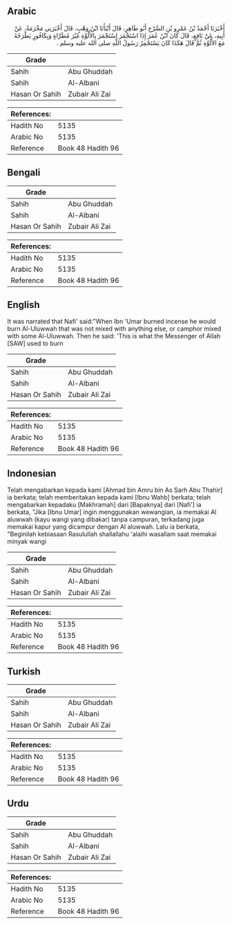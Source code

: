 ## Arabic


<div dir="rtl" lang="ar" style={{fontSize:'larger',backgroundColor:'#f8f9fa',padding:20}}>
أَخْبَرَنَا أَحْمَدُ بْنُ عَمْرِو بْنِ السَّرْحِ أَبُو طَاهِرٍ، قَالَ أَنْبَأَنَا ابْنُ وَهْبٍ، قَالَ أَخْبَرَنِي مَخْرَمَةُ، عَنْ أَبِيهِ، عَنْ نَافِعٍ، قَالَ كَانَ ابْنُ عُمَرَ إِذَا اسْتَجْمَرَ اسْتَجْمَرَ بِالأُلُوَّةِ غَيْرَ مُطَرَّاةٍ وَبِكَافُورٍ يَطْرَحُهُ مَعَ الأُلُوَّةِ ثُمَّ قَالَ هَكَذَا كَانَ يَسْتَجْمِرُ رَسُولُ اللَّهِ صلى الله عليه وسلم ‏.‏
</div>
<div style={{backgroundColor:'#f8f9fa',padding:20, marginBottom: 10}}><table> <thead> <tr> <th>Grade</th> <th></th> </tr> </thead> <tbody> <tr><td>Sahih</td><td>Abu Ghuddah</td></tr><tr><td>Sahih</td><td>Al-Albani</td></tr><tr><td>Hasan Or Sahih</td><td>Zubair Ali Zai</td></tr></tbody></table><table> <thead> <tr> <th>References:</th> <th></th> </tr> </thead> <tbody><tr><td>Hadith No</td><td>5135</td></tr><tr><td>Arabic No</td><td>5135</td></tr><tr><td>Reference</td><td>Book 48 Hadith 96</td></tr></tbody></table></div>

## Bengali


<div dir="ltr" lang="bn" style={{fontSize:'larger',backgroundColor:'#f8f9fa',padding:20}}>

</div>
<div style={{backgroundColor:'#f8f9fa',padding:20, marginBottom: 10}}><table> <thead> <tr> <th>Grade</th> <th></th> </tr> </thead> <tbody> <tr><td>Sahih</td><td>Abu Ghuddah</td></tr><tr><td>Sahih</td><td>Al-Albani</td></tr><tr><td>Hasan Or Sahih</td><td>Zubair Ali Zai</td></tr></tbody></table><table> <thead> <tr> <th>References:</th> <th></th> </tr> </thead> <tbody><tr><td>Hadith No</td><td>5135</td></tr><tr><td>Arabic No</td><td>5135</td></tr><tr><td>Reference</td><td>Book 48 Hadith 96</td></tr></tbody></table></div>

## English


<div dir="ltr" lang="en" style={{fontSize:'larger',backgroundColor:'#f8f9fa',padding:20}}>
It was narrated that Nafi' said:"When Ibn 'Umar burned incense he would burn Al-Uluwwah that was not mixed with anything else, or camphor mixed with some Al-Uluwwah. Then he said: 'This is what the Messenger of Allah [SAW] used to burn
</div>
<div style={{backgroundColor:'#f8f9fa',padding:20, marginBottom: 10}}><table> <thead> <tr> <th>Grade</th> <th></th> </tr> </thead> <tbody> <tr><td>Sahih</td><td>Abu Ghuddah</td></tr><tr><td>Sahih</td><td>Al-Albani</td></tr><tr><td>Hasan Or Sahih</td><td>Zubair Ali Zai</td></tr></tbody></table><table> <thead> <tr> <th>References:</th> <th></th> </tr> </thead> <tbody><tr><td>Hadith No</td><td>5135</td></tr><tr><td>Arabic No</td><td>5135</td></tr><tr><td>Reference</td><td>Book 48 Hadith 96</td></tr></tbody></table></div>

## Indonesian


<div dir="ltr" lang="id" style={{fontSize:'larger',backgroundColor:'#f8f9fa',padding:20}}>
Telah mengabarkan kepada kami [Ahmad bin Amru bin As Sarh Abu Thahir] ia berkata; telah memberitakan kepada kami [Ibnu Wahb] berkata; telah mengabarkan kepadaku [Makhramah] dari [Bapaknya] dari [Nafi'] ia berkata, "Jika [Ibnu Umar] ingin menggunakan wewangian, ia memakai Al aluwwah (kayu wangi yang dibakar) tanpa campuran, terkadang juga memakai kapur yang dicampur dengan Al aluwwah. Lalu ia berkata, "Beginilah kebiasaan Rasulullah shallallahu 'alaihi wasallam saat memakai minyak wangi
</div>
<div style={{backgroundColor:'#f8f9fa',padding:20, marginBottom: 10}}><table> <thead> <tr> <th>Grade</th> <th></th> </tr> </thead> <tbody> <tr><td>Sahih</td><td>Abu Ghuddah</td></tr><tr><td>Sahih</td><td>Al-Albani</td></tr><tr><td>Hasan Or Sahih</td><td>Zubair Ali Zai</td></tr></tbody></table><table> <thead> <tr> <th>References:</th> <th></th> </tr> </thead> <tbody><tr><td>Hadith No</td><td>5135</td></tr><tr><td>Arabic No</td><td>5135</td></tr><tr><td>Reference</td><td>Book 48 Hadith 96</td></tr></tbody></table></div>

## Turkish


<div dir="ltr" lang="tr" style={{fontSize:'larger',backgroundColor:'#f8f9fa',padding:20}}>

</div>
<div style={{backgroundColor:'#f8f9fa',padding:20, marginBottom: 10}}><table> <thead> <tr> <th>Grade</th> <th></th> </tr> </thead> <tbody> <tr><td>Sahih</td><td>Abu Ghuddah</td></tr><tr><td>Sahih</td><td>Al-Albani</td></tr><tr><td>Hasan Or Sahih</td><td>Zubair Ali Zai</td></tr></tbody></table><table> <thead> <tr> <th>References:</th> <th></th> </tr> </thead> <tbody><tr><td>Hadith No</td><td>5135</td></tr><tr><td>Arabic No</td><td>5135</td></tr><tr><td>Reference</td><td>Book 48 Hadith 96</td></tr></tbody></table></div>

## Urdu


<div dir="rtl" lang="ur" style={{fontSize:'larger',backgroundColor:'#f8f9fa',padding:20}}>

</div>
<div style={{backgroundColor:'#f8f9fa',padding:20, marginBottom: 10}}><table> <thead> <tr> <th>Grade</th> <th></th> </tr> </thead> <tbody> <tr><td>Sahih</td><td>Abu Ghuddah</td></tr><tr><td>Sahih</td><td>Al-Albani</td></tr><tr><td>Hasan Or Sahih</td><td>Zubair Ali Zai</td></tr></tbody></table><table> <thead> <tr> <th>References:</th> <th></th> </tr> </thead> <tbody><tr><td>Hadith No</td><td>5135</td></tr><tr><td>Arabic No</td><td>5135</td></tr><tr><td>Reference</td><td>Book 48 Hadith 96</td></tr></tbody></table></div>